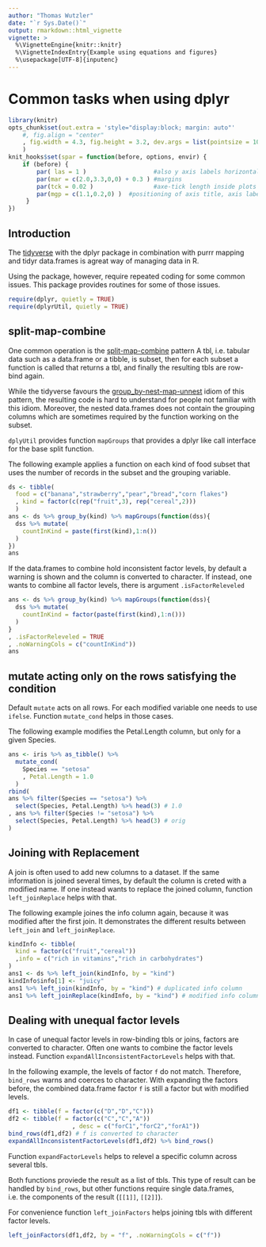 ```yaml
---
author: "Thomas Wutzler"
date: "`r Sys.Date()`"
output: rmarkdown::html_vignette
vignette: >
  %\VignetteEngine{knitr::knitr}
  %\VignetteIndexEntry{Example using equations and figures}
  %\usepackage[UTF-8]{inputenc}
---
```


Common tasks when using dplyr
=============================

```r
library(knitr)
opts_chunk$set(out.extra = 'style="display:block; margin: auto"'
    #, fig.align = "center"
    , fig.width = 4.3, fig.height = 3.2, dev.args = list(pointsize = 10)
    )
knit_hooks$set(spar = function(before, options, envir) {
    if (before) {
        par( las = 1 )                   #also y axis labels horizontal
        par(mar = c(2.0,3.3,0,0) + 0.3 ) #margins
        par(tck = 0.02 )                 #axe-tick length inside plots             
        par(mgp = c(1.1,0.2,0) )  #positioning of axis title, axis labels, axis
     }
})
```


Introduction
------------

The [tidyverse](https://r4ds.had.co.nz/transform.html) 
with the dplyr package in combination 
with purrr mapping and tidyr data.frames
is agreat way of managing data in R.

Using the package, however, require repeated coding for some common issues.
This package provides routines for some of those issues.

```r
require(dplyr, quietly = TRUE)
require(dplyrUtil, quietly = TRUE)
```

split-map-combine
-----------------
One common operation is the [split-map-combine](TODO) pattern 
A tbl, i.e. tabular data such as a data.frame or a tibble,  is
subset, then for each subset a function is called that returns a tbl, and
finally the resulting tbls are row-bind again.

While the tidyverse favours the [group_by-nest-map-unnest](TODO) idiom
of this pattern,
the resulting code is hard to understand for people not familiar
with this idiom. Moreover, the nested data.frames does not 
contain the grouping columns which are sometimes required by
the function working on the subset.

`dplyUtil` provides function `mapGroups` that provides a dplyr like
call interface for the base split function.

The following example applies a function on each kind of food subset
that uses the number of records in the subset and the grouping variable.
```r
ds <- tibble(
  food = c("banana","strawberry","pear","bread","corn flakes")
  , kind = factor(c(rep("fruit",3), rep("cereal",2)))
  )
ans <- ds %>% group_by(kind) %>% mapGroups(function(dss){
  dss %>% mutate(
    countInKind = paste(first(kind),1:n())
  )
})
ans
```

If the data.frames to combine hold inconsistent factor levels, by default
a warning is shown and the column is converted to character. 
If instead, one wants to combine all factor levels, there is argument 
`.isFactorReleveled`

```r
ans <- ds %>% group_by(kind) %>% mapGroups(function(dss){
  dss %>% mutate(
    countInKind = factor(paste(first(kind),1:n()))
  )
}
, .isFactorReleveled = TRUE
, .noWarningCols = c("countInKind"))
ans
```

mutate acting only on the rows satisfying the condition
-------------------------------------------------------

Default `mutate` acts on all rows. For each modified variable one needs to
use `ifelse`. Function `mutate_cond` helps in those cases.

The following example modifies the Petal.Length column, but only for
a given Species.

```r
ans <- iris %>% as_tibble() %>% 
  mutate_cond(
    Species == "setosa"
    , Petal.Length = 1.0
  )
rbind(
ans %>% filter(Species == "setosa") %>% 
  select(Species, Petal.Length) %>% head(3) # 1.0
, ans %>% filter(Species != "setosa") %>% 
  select(Species, Petal.Length) %>% head(3) # orig
) 
```

Joining with Replacement
------------------------

A join is often used to add new columns to a dataset.
If the same information is joined several times, by default the
column is creted with a modified name.
If one instead wants to replace the joined column, function
`left_joinReplace` helps with that.

The following example joines the info column again, 
because it was modified after the first join.
It demonstrates the different results between `left_join` and
`left_joinReplace`.

```r
kindInfo <- tibble(
  kind = factor(c("fruit","cereal"))
  ,info = c("rich in vitamins","rich in carbohydrates")
)
ans1 <- ds %>% left_join(kindInfo, by = "kind")
kindInfo$info[1] <- "juicy"
ans1 %>% left_join(kindInfo, by = "kind") # duplicated info column
ans1 %>% left_joinReplace(kindInfo, by = "kind") # modified info column
```

Dealing with unequal factor levels
----------------------------------

In case of unequal factor levels in row-binding tbls or joins,
factors are converted to character.
Often one wants to combine the factor levels instead.
Function `expandAllInconsistentFactorLevels` helps with that.

In the following example, the levels of factor `f` do not match.
Therefore, `bind_rows` warns and coerces to character.
With expanding the factors before, the combined data.frame factor `f`
is still a factor but with modified levels.

```r
df1 <- tibble(f = factor(c("D","D","C")))
df2 <- tibble(f = factor(c("C","C","A"))
                  , desc = c("forC1","forC2","forA1"))
bind_rows(df1,df2) # f is converted to character
expandAllInconsistentFactorLevels(df1,df2) %>% bind_rows()
```

Function `expandFactorLevels` helps to relevel a specific column 
across several tbls.

Both functions proviede the result as a list of
tbls. This type of result can be handled by `bind_rows`, 
but other functions require
single data.frames, i.e. the components of the result (`[[1]]`, `[[2]]`).

For convenience function `left_joinFactors` helps joining 
tbls with different factor levels.
```r
left_joinFactors(df1,df2, by = "f", .noWarningCols = c("f"))
```


